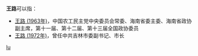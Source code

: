 '''王路'''可以指：
* [[王路_(1963年)|王路 (1963年)]]，中国农工民主党中央委员会常委、海南省委主委、海南省政协副主席，第十一届、第十二届、第十三届全国政协委员
* [[王路_(1972年)|王路 (1972年)]]，曾任中共吉林市委副书记、市长
{{disambig}}

[[Category:二字王姓人名消歧义|lu]]